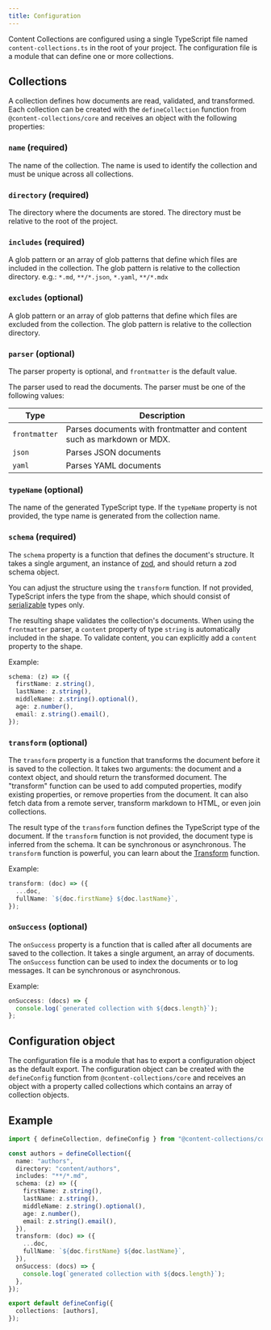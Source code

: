 ```yaml
---
title: Configuration
---
```


Content Collections are configured using a single TypeScript file named `content-collections.ts` in the root of your project. The configuration file is a module that can define one or more collections.

## Collections

A collection defines how documents are read, validated, and transformed. Each collection can be created with the `defineCollection` function from `@content-collections/core` and receives an object with the following properties:

### `name` (required)

The name of the collection. The name is used to identify the collection and must be unique across all collections.

### `directory` (required)

The directory where the documents are stored. The directory must be relative to the root of the project.

### `includes` (required)

A glob pattern or an array of glob patterns that define which files are included in the collection. The glob pattern is relative to the collection directory.
e.g.: `*.md`, `**/*.json`, `*.yaml`, `**/*.mdx`

### `excludes` (optional)

A glob pattern or an array of glob patterns that define which files are excluded from the collection. The glob pattern is relative to the collection directory.

### `parser` (optional)

The parser property is optional, and `frontmatter` is the default value.

The parser used to read the documents. The parser must be one of the following values:

| Type          | Description                                                            |
| ------------- | ---------------------------------------------------------------------- |
| `frontmatter` | Parses documents with frontmatter and content such as markdown or MDX. |
| `json`        | Parses JSON documents                                                  |
| `yaml`        | Parses YAML documents                                                  |

### `typeName` (optional)

The name of the generated TypeScript type. If the `typeName` property is not provided, the type name is generated from the collection name.

### `schema` (required)

The `schema` property is a function that defines the document's structure. It takes a single argument, an instance of [zod](https://zod.dev/), and should return a zod schema object.

You can adjust the structure using the `transform` function.
If not provided, TypeScript infers the type from the shape, which should consist of [serializable](/docs/serialization) types only.

The resulting shape validates the collection's documents. When using the `frontmatter` parser, a `content` property of type `string` is automatically included in the shape.
To validate content, you can explicitly add a `content` property to the shape.

Example:

```ts
schema: (z) => ({
  firstName: z.string(),
  lastName: z.string(),
  middleName: z.string().optional(),
  age: z.number(),
  email: z.string().email(),
});
```

### `transform` (optional)

The `transform` property is a function that transforms the document before it is saved to the collection.
It takes two arguments: the document and a context object, and should return the transformed document.
The "transform" function can be used to add computed properties, modify existing properties, or remove properties from the document.
It can also fetch data from a remote server, transform markdown to HTML, or even join collections.

The result type of the `transform` function defines the TypeScript type of the document. If the `transform` function is not provided, the document type is inferred from the schema.
It can be synchronous or asynchronous. The `transform` function is powerful, you can learn about the [Transform](/docs/transform) function.

Example:

```ts
transform: (doc) => ({
  ...doc,
  fullName: `${doc.firstName} ${doc.lastName}`,
});
```

### `onSuccess` (optional)

The `onSuccess` property is a function that is called after all documents are saved to the collection. It takes a single argument, an array of documents. The `onSuccess` function can be used to index the documents or to log messages. It can be synchronous or asynchronous.

Example:

```ts
onSuccess: (docs) => {
  console.log(`generated collection with ${docs.length}`);
};
```

## Configuration object

The configuration file is a module that has to export a configuration object as the default export. The configuration object can be created with the `defineConfig` function from `@content-collections/core` and receives an object with a property called collections which contains an array of collection objects.

## Example

```ts
import { defineCollection, defineConfig } from "@content-collections/core";

const authors = defineCollection({
  name: "authors",
  directory: "content/authors",
  includes: "**/*.md",
  schema: (z) => ({
    firstName: z.string(),
    lastName: z.string(),
    middleName: z.string().optional(),
    age: z.number(),
    email: z.string().email(),
  }),
  transform: (doc) => ({
    ...doc,
    fullName: `${doc.firstName} ${doc.lastName}`,
  }),
  onSuccess: (docs) => {
    console.log(`generated collection with ${docs.length}`);
  },
});

export default defineConfig({
  collections: [authors],
});
```
